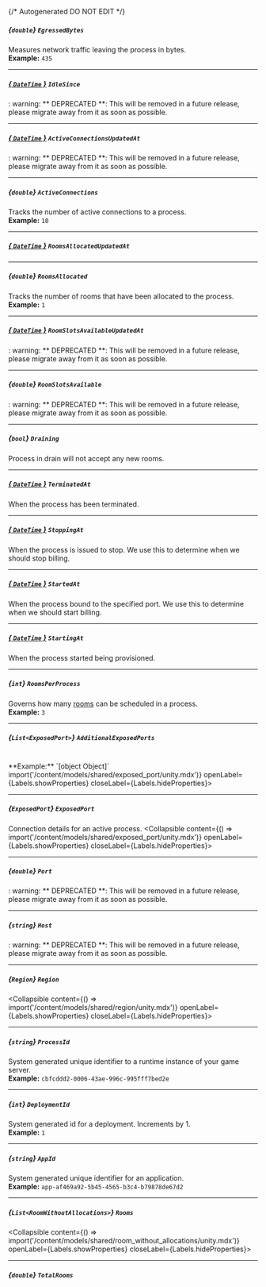 {/* Autogenerated DO NOT EDIT  */}

##### *{`double`}* `EgressedBytes`
Measures network traffic leaving the process in bytes.
<br/>
**Example:** `435`

---
##### [*{ `DateTime` }*](https://learn.microsoft.com/en-us/dotnet/api/system.datetime?view=net-5.0) `IdleSince`
: warning: \*\* DEPRECATED \*\*: This will be removed in a future release, please migrate away from it as soon as possible.

---
##### [*{ `DateTime` }*](https://learn.microsoft.com/en-us/dotnet/api/system.datetime?view=net-5.0) `ActiveConnectionsUpdatedAt`
: warning: \*\* DEPRECATED \*\*: This will be removed in a future release, please migrate away from it as soon as possible.

---
##### *{`double`}* `ActiveConnections`
Tracks the number of active connections to a process.
<br/>
**Example:** `10`

---
##### [*{ `DateTime` }*](https://learn.microsoft.com/en-us/dotnet/api/system.datetime?view=net-5.0) `RoomsAllocatedUpdatedAt`

---
##### *{`double`}* `RoomsAllocated`
Tracks the number of rooms that have been allocated to the process.
<br/>
**Example:** `1`

---
##### [*{ `DateTime` }*](https://learn.microsoft.com/en-us/dotnet/api/system.datetime?view=net-5.0) `RoomSlotsAvailableUpdatedAt`
: warning: \*\* DEPRECATED \*\*: This will be removed in a future release, please migrate away from it as soon as possible.

---
##### *{`double`}* `RoomSlotsAvailable`
: warning: \*\* DEPRECATED \*\*: This will be removed in a future release, please migrate away from it as soon as possible.

---
##### *{`bool`}* `Draining`
Process in drain will not accept any new rooms.

---
##### [*{ `DateTime` }*](https://learn.microsoft.com/en-us/dotnet/api/system.datetime?view=net-5.0) `TerminatedAt`
When the process has been terminated.

---
##### [*{ `DateTime` }*](https://learn.microsoft.com/en-us/dotnet/api/system.datetime?view=net-5.0) `StoppingAt`
When the process is issued to stop. We use this to determine when we should stop billing.

---
##### [*{ `DateTime` }*](https://learn.microsoft.com/en-us/dotnet/api/system.datetime?view=net-5.0) `StartedAt`
When the process bound to the specified port. We use this to determine when we should start billing.

---
##### [*{ `DateTime` }*](https://learn.microsoft.com/en-us/dotnet/api/system.datetime?view=net-5.0) `StartingAt`
When the process started being provisioned.

---
##### *{`int`}* `RoomsPerProcess`
Governs how many [rooms](https://hathora.dev/docs/concepts/hathora\-entities\#room) can be scheduled in a process.
<br/>
**Example:** `3`

---
##### *{`List<ExposedPort>`}* `AdditionalExposedPorts`
<br/>
**Example:** `[object Object]`
<Collapsible content={() => import('/content/models/shared/exposed_port/unity.mdx')} openLabel={Labels.showProperties} closeLabel={Labels.hideProperties}>
</Collapsible>

---
##### *{`ExposedPort`}* `ExposedPort`
Connection details for an active process.
<Collapsible content={() => import('/content/models/shared/exposed_port/unity.mdx')} openLabel={Labels.showProperties} closeLabel={Labels.hideProperties}>
</Collapsible>

---
##### *{`double`}* `Port`
: warning: \*\* DEPRECATED \*\*: This will be removed in a future release, please migrate away from it as soon as possible.

---
##### *{`string`}* `Host`
: warning: \*\* DEPRECATED \*\*: This will be removed in a future release, please migrate away from it as soon as possible.

---
##### *{`Region`}* `Region`
<Collapsible content={() => import('/content/models/shared/region/unity.mdx')} openLabel={Labels.showProperties} closeLabel={Labels.hideProperties}>
</Collapsible>

---
##### *{`string`}* `ProcessId`
System generated unique identifier to a runtime instance of your game server.
<br/>
**Example:** `cbfcddd2-0006-43ae-996c-995fff7bed2e`

---
##### *{`int`}* `DeploymentId`
System generated id for a deployment. Increments by 1.
<br/>
**Example:** `1`

---
##### *{`string`}* `AppId`
System generated unique identifier for an application.
<br/>
**Example:** `app-af469a92-5b45-4565-b3c4-b79878de67d2`

---
##### *{`List<RoomWithoutAllocations>`}* `Rooms`
<Collapsible content={() => import('/content/models/shared/room_without_allocations/unity.mdx')} openLabel={Labels.showProperties} closeLabel={Labels.hideProperties}>
</Collapsible>

---
##### *{`double`}* `TotalRooms`


